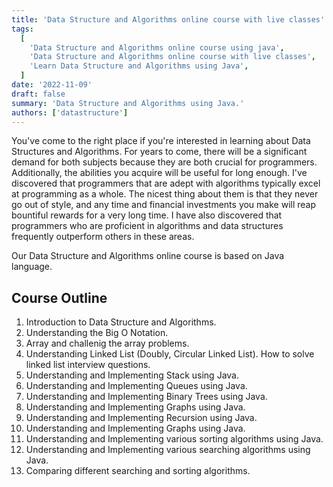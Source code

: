 ```yaml
---
title: 'Data Structure and Algorithms online course with live classes'
tags:
  [
    'Data Structure and Algorithms online course using java',
    'Data Structure and Algorithms online course with live classes',
    'Learn Data Structure and Algorithms using Java',
  ]
date: '2022-11-09'
draft: false
summary: 'Data Structure and Algorithms using Java.'
authors: ['datastructure']
---
```


You've come to the right place if you're interested in learning about Data Structures
and Algorithms. For years to come, there will be a significant demand for both subjects
because they are both crucial for programmers. Additionally, the abilities you acquire
will be useful for long enough. I've discovered that programmers that are adept with
algorithms typically excel at programming as a whole. The nicest thing about them is
that they never go out of style, and any time and financial investments you make will
reap bountiful rewards for a very long time. I have also discovered that programmers
who are proficient in algorithms and data structures frequently outperform others in
these areas.

Our Data Structure and Algorithms online course is based on Java language.

## Course Outline

1. Introduction to Data Structure and Algorithms.
2. Understanding the Big O Notation.
3. Array and challenig the array problems.
4. Understanding Linked List (Doubly, Circular Linked List). How to solve linked list interview questions.
5. Understanding and Implementing Stack using Java.
6. Understanding and Implementing Queues using Java.
7. Understanding and Implementing Binary Trees using Java.
8. Understanding and Implementing Graphs using Java.
9. Understanding and Implementing Recursion using Java.
10. Understanding and Implementing Graphs using Java.
11. Understanding and Implementing various sorting algorithms using Java.
12. Understanding and Implementing various searching algorithms using Java.
13. Comparing different searching and sorting algorithms.
